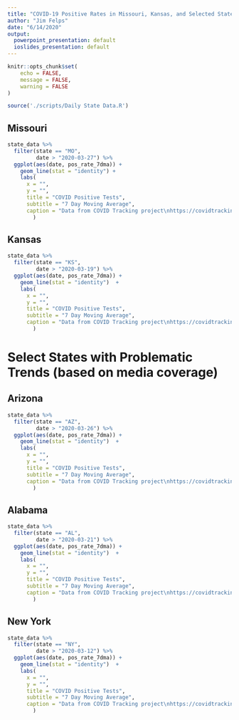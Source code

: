 ```yaml
---
title: "COVID-19 Positive Rates in Missouri, Kansas, and Selected States"
author: "Jim Felps"
date: "6/14/2020"
output:
  powerpoint_presentation: default
  ioslides_presentation: default
---
```


```r
knitr::opts_chunk$set(
	echo = FALSE,
	message = FALSE,
	warning = FALSE
)
```


```r
source('./scripts/Daily State Data.R')

```

## Missouri

```r
state_data %>%
  filter(state == "MO",
         date > "2020-03-27") %>%
  ggplot(aes(date, pos_rate_7dma)) +
    geom_line(stat = "identity") +
    labs(
      x = "",
      y = "",
      title = "COVID Positive Tests",
      subtitle = "7 Day Moving Average",
      caption = "Data from COVID Tracking project\nhttps://covidtracking.com/"
        )
```

## Kansas

```r
state_data %>%
  filter(state == "KS",
         date > "2020-03-19") %>%
  ggplot(aes(date, pos_rate_7dma)) +
    geom_line(stat = "identity")  +
    labs(
      x = "",
      y = "",
      title = "COVID Positive Tests",
      subtitle = "7 Day Moving Average",
      caption = "Data from COVID Tracking project\nhttps://covidtracking.com/"
        )
```

# Select States with Problematic Trends \n(based on media coverage)

## Arizona

```r
state_data %>%
  filter(state == "AZ",
         date > "2020-03-26") %>%
  ggplot(aes(date, pos_rate_7dma)) +
    geom_line(stat = "identity")  +
    labs(
      x = "",
      y = "",
      title = "COVID Positive Tests",
      subtitle = "7 Day Moving Average",
      caption = "Data from COVID Tracking project\nhttps://covidtracking.com/"
        )
```

## Alabama

```r
state_data %>%
  filter(state == "AL",
         date > "2020-03-21") %>%
  ggplot(aes(date, pos_rate_7dma)) +
    geom_line(stat = "identity")  +
    labs(
      x = "",
      y = "",
      title = "COVID Positive Tests",
      subtitle = "7 Day Moving Average",
      caption = "Data from COVID Tracking project\nhttps://covidtracking.com/"
        )
```

## New York


```r
state_data %>%
  filter(state == "NY",
         date > "2020-03-12") %>%
  ggplot(aes(date, pos_rate_7dma)) +
    geom_line(stat = "identity")  +
    labs(
      x = "",
      y = "",
      title = "COVID Positive Tests",
      subtitle = "7 Day Moving Average",
      caption = "Data from COVID Tracking project\nhttps://covidtracking.com/"
        )
```

